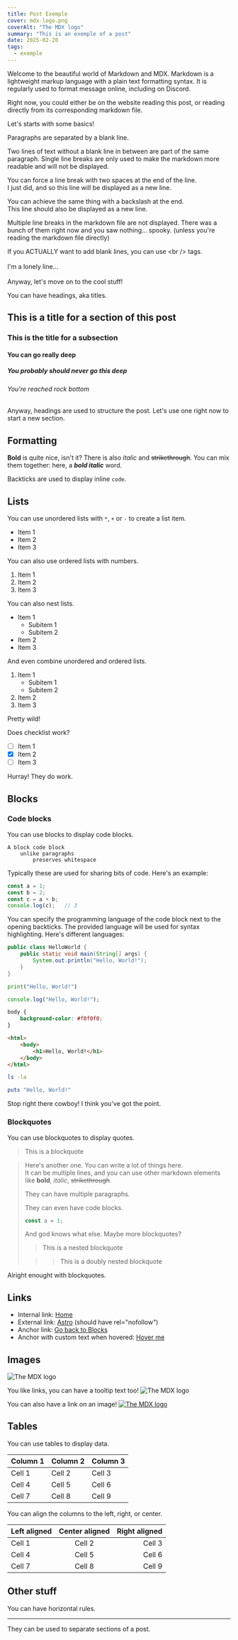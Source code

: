 ```yaml
---
title: Post Exemple
cover: mdx-logo.png
coverAlt: "The MDX logo"
summary: "This is an exemple of a post"
date: 2025-02-20
tags:
  - exemple
---
```


Welcome to the beautiful world of Markdown and MDX.
Markdown is a lightweight markup language with a plain text formatting syntax.
It is regularly used to format message online, including on Discord.

Right now, you could either be on the website reading this post, or
reading directly from its corresponding markdown file.

Let's starts with some basics!

Paragraphs are separated by a blank line.

Two lines of text without a blank line in between are part
of the same paragraph. Single line breaks are only used to
make the markdown more readable and will not be displayed.

You can force a line break with two spaces at the end of the line.  
I just did, and so this line will be displayed as a new line.

You can achieve the same thing with a backslash at the end.\
This line should also be displayed as a new line.




Multiple line breaks in the markdown file are not displayed.
There was a bunch of them right now and you saw nothing... spooky.
(unless you're reading the markdown file directly)

If you ACTUALLY want to add blank lines, you can use \<br /> tags.
<br />
<br />
I'm a lonely line...
<br />
<br />
Anyway, let's move on to the cool stuff!

You can have headings, aka titles.

## This is a title for a section of this post

### This is the title for a subsection

#### You can go really deep

##### You probably should never go this deep

###### You're reached rock bottom

Anyway, headings are used to structure the post.
Let's use one right now to start a new section.

## Formatting

**Bold** is quite nice, isn't it? There is also _italic_ and ~~strikethrough~~.
You can mix them together: here, a _**bold italic**_ word.

Backticks are used to display inline `code`.

## Lists

You can use unordered lists with `*`, `+` or `-` to create a list item.

- Item 1
- Item 2
- Item 3   

You can also use ordered lists with numbers.

1. Item 1
2. Item 2
3. Item 3

You can also nest lists.

- Item 1
    - Subitem 1
    - Subitem 2
- Item 2
- Item 3

And even combine unordered and ordered lists.

1. Item 1
    - Subitem 1
    - Subitem 2
2. Item 2
3. Item 3

Pretty wild!

Does checklist work?

- [ ] Item 1
- [x] Item 2
- [ ] Item 3

Hurray! They do work.


## Blocks

### Code blocks

You can use blocks to display code blocks.

```
A block code block
    unlike paragraphs
        preserves whitespace
```

Typically these are used for sharing bits of code. Here's an example:

```ts
const a = 1;
const b = 2;
const c = a + b;
console.log(c);   // 3
```

You can specify the programming language of the code block next to the opening backticks. The provided language will be used for syntax highlighting. Here's different languages:

```java
public class HelloWorld {
    public static void main(String[] args) {
        System.out.println("Hello, World!");
    }
}
```

```python
print("Hello, World!")
```

```js
console.log("Hello, World!");
```

```css
body {
    background-color: #f0f0f0;
}
```

```html
<html>
    <body>
        <h1>Hello, World!</h1>
    </body>
</html>
```

```bash
ls -la
```

```ruby
puts "Hello, World!"
```

Stop right there cowboy! I think you've got the point.

### Blockquotes

You can use blockquotes to display quotes.

> This is a blockquote

> Here's another one. You can write a lot of things here.  
> It can be multiple lines, and you can use other markdown elements like **bold**, _italic_, ~~strikethrough~~.
>
> They can have multiple paragraphs.
>
> They can even have code blocks.
>
> ```ts
> const a = 1;
> ```
>
> And god knows what else. Maybe more blockquotes?
>
> > This is a nested blockquote
>
> > > This is a doubly nested blockquote

Alright enought with blockquotes.

## Links

- Internal link: [Home](/)
- External link: [Astro](https://astro.build/) (should have rel="nofollow")
- Anchor link: [Go back to Blocks](#blocks)
- Anchor with custom text when hovered: [Hover me](#blocks "I also send you back to the blocks section")

## Images

![The MDX logo](./mdx-logo.png)

You like links, you can have a tooltip text too!
![The MDX logo](./mdx-logo.png "The MDX logo")

You can also have a link on an image!
[![The MDX logo](./mdx-logo.png)](https://mdxjs.com/)

## Tables

You can use tables to display data.

| Column 1 | Column 2 | Column 3 |
| -------- | -------- | -------- |
| Cell 1   | Cell 2   | Cell 3   |
| Cell 4   | Cell 5   | Cell 6   |
| Cell 7   | Cell 8   | Cell 9   |


You can align the columns to the left, right, or center.

| Left aligned | Center aligned | Right aligned |
| :----------- | :------------: | ------------: |
| Cell 1       | Cell 2         | Cell 3        |
| Cell 4       | Cell 5         | Cell 6        |
| Cell 7       | Cell 8         | Cell 9        |  


## Other stuff

You can have horizontal rules.

---

They can be used to separate sections of a post.

